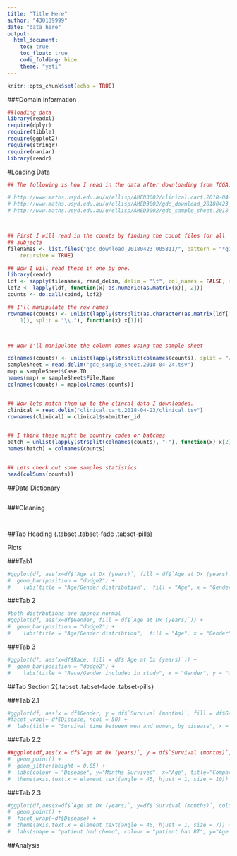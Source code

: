 ```yaml
---
title: "Title Here"
author: "430189999"
date: "data here"
output:
  html_document:
    toc: true
    toc_float: true
    code_folding: hide
    theme: "yeti"
---
```


```r
knitr::opts_chunk$set(echo = TRUE)
```
###Domain Information
```r
##loading data
library(readxl)
require(dplyr)
require(tibble)
require(ggplot2)
require(stringr)
require(naniar)
library(readr)
```
#Loading Data
```r
## The following is how I read in the data after downloading from TCGA.

# http://www.maths.usyd.edu.au/u/ellisp/AMED3002/clinical.cart.2018-04-23.tar.gz
# http://www.maths.usyd.edu.au/u/ellisp/AMED3002/gdc_download_20180423_005811.tar.gz
# http://www.maths.usyd.edu.au/u/ellisp/AMED3002/gdc_sample_sheet.2018-04-24.tsv



## First I will read in the counts by finding the count files for all
## subjects
filenames <- list.files("gdc_download_20180423_005811/", pattern = "*gz", full.names = TRUE, 
    recursive = TRUE)

## Now I will read these in one by one.
library(readr)
ldf <- sapply(filenames, read_delim, delim = "\t", col_names = FALSE, simplify = FALSE)
ldf2 <- lapply(ldf, function(x) as.numeric(as.matrix(x)[, 2]))
counts <- do.call(cbind, ldf2)

## I'll manipulate the row names
rownames(counts) <- unlist(lapply(strsplit(as.character(as.matrix(ldf[[1]])[, 
    1]), split = "\\."), function(x) x[1]))



## Now I'll manipulate the column names using the sample sheet

colnames(counts) <- unlist(lapply(strsplit(colnames(counts), split = "/"), function(x) x[4]))
sampleSheet = read.delim("gdc_sample_sheet.2018-04-24.tsv")
map = sampleSheet$Case.ID
names(map) = sampleSheet$File.Name
colnames(counts) = map[colnames(counts)]


## Now lets match them up to the clincal data I downloaded.
clinical = read.delim("clinical.cart.2018-04-23/clinical.tsv")
rownames(clinical) = clinical$submitter_id


## I think these might be country codes or batches
batch = unlist(lapply(strsplit(colnames(counts), "-"), function(x) x[2]))
names(batch) = colnames(counts)


## Lets check out some samples statistics
head(colSums(counts))
```

##Data Dictionary

```r

```

###Cleaning

```r

```

```r
```

##Tab Heading {.tabset .tabset-fade .tabset-pills}

Plots

###Tab1

```r
#ggplot(df, aes(x=df$`Age at Dx (years)`, fill = df$`Age at Dx (years)`)) +
#  geom_bar(position = "dodge2") +
#    labs(title = "Age/Gender distribution",  fill = "Age", x = "Gender", y = "Count")
```

###Tab 2

```r
#both distrbutions are approx normal
#ggplot(df, aes(x=df$Gender, fill = df$`Age at Dx (years)`)) +
#  geom_bar(position = "dodge2") +
#    labs(title = "Age/Gender distribtion",  fill = "Age", x = "Gender", y = "Count")
```

###Tab 3


```r
#ggplot(df, aes(x=df$Race, fill = df$`Age at Dx (years)`)) +
#  geom_bar(position = "dodge2") +
#    labs(title = "Race/Gender included in study", x = "Gender", y = "Count", fill = "Age")
```

##Tab Section 2{.tabset .tabset-fade .tabset-pills}

###Tab 2.1

```r
#ggplot(df, aes(x = df$Gender, y = df$`Survival (months)`, fill = df$Gender)) + geom_boxplot() +
#facet_wrap(~ df$Disease, ncol = 50) +
#  labs(title = "Survival time between men and women, by disease", x = "Gender", y = "Survival Time")
```

###Tab 2.2

```r
##ggplot(df,aes(x = df$`Age at Dx (years)`, y = df$`Survival (months)`, colour = df$Disease)) +
#  geom_point() +
#  geom_jitter(height = 0.05) +
#  labs(colour = "Disease", y="Months Survived", x="Age", title="Comparing Age and Survival by Disease type") +
#  theme(axis.text.x = element_text(angle = 45, hjust = 1, size = 10))
```


###Tab 2.3

```r
#ggplot(df,aes(x=df$`Age at Dx (years)`, y=df$`Survival (months)`, colour = df$`OnStudy Therapy Radiation Type`, #shape = df$`OnStudy Therapy Chemo Agent Name`)) +
#  geom_point() +
#  facet_wrap(~df$Disease) +
#  theme(axis.text.x = element_text(angle = 45, hjust = 1, size = 7)) +
#  labs(shape = "patient had chemo", colour = "patient had RT", y="Age at diagnosis",x="Months survived" ,title = "Comparing age and survival time by treatment type, between diseases")
```

##Analysis

```r

```

```r
```

```r

```




